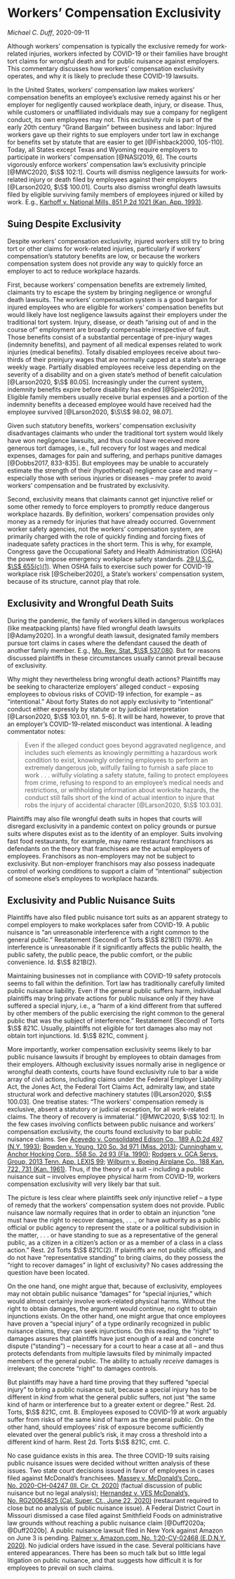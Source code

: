 # Workers' Compensation Exclusivity {#wc_exclusivity}

_Michael C. Duff_, 2020-09-11

Although workers' compensation is typically the exclusive remedy for work-related injuries, workers infected by COVID-19 or their families have brought tort claims for wrongful death and for public nuisance against employers. This commentary discusses how workers' compensation exclusivity operates, and why it is likely to preclude these COVID-19 lawsuits.

In the United States, workers' compensation law makes workers' compensation benefits an employee's exclusive remedy against his or her employer for negligently caused workplace death, injury, or disease. Thus, while customers or unaffiliated individuals may sue a company for negligent conduct, its own employees may not. This exclusivity rule is part of the early 20th century "Grand Bargain" between business and labor: Injured workers gave up their rights to sue employers under tort law in exchange for benefits set by statute that are easier to get [@Fishback2000, 105-110]. Today, all States except Texas and Wyoming require employers to participate in workers' compensation [@NASI2019, 6]. The courts vigorously enforce workers' compensation law's exclusivity principle [@MWC2020, $\S$ 102:1]. Courts will dismiss negligence lawsuits for work-related injury or death filed by employees against their employers [@Larson2020, $\S$ 100.01]. Courts also dismiss wrongful death lawsuits filed by eligible surviving family members of employees injured or killed by work. E.g., [Karhoff v. National Mills, 851 P.2d 1021 (Kan. App. 1993)](https://casetext.com/case/karhoff-v-national-mills-inc).

## Suing Despite Exclusivity

Despite workers' compensation exclusivity, injured workers still try to bring tort or other claims for work-related injuries, particularly if workers' compensation's statutory benefits are low, or because the workers compensation system does not provide any way to quickly force an employer to act to reduce workplace hazards.
	
First, because workers' compensation benefits are extremely limited, claimants try to escape the system by bringing negligence or wrongful death lawsuits. The workers' compensation system is a good bargain for injured employees who are eligible for workers' compensation benefits but would likely have lost negligence lawsuits against their employers under the traditional tort system. Injury, disease, or death "arising out of and in the course of" employment are broadly compensable irrespective of fault. Those benefits consist of a substantial percentage of pre-injury wages (indemnity benefits), and payment of all medical expenses related to work injuries (medical benefits). Totally disabled employees receive about two-thirds of their preinjury wages that are normally capped at a state's average weekly wage. Partially disabled employees receive less depending on the severity of a disability and on a given state's method of benefit calculation [@Larson2020, $\S$ 80.05]. Increasingly under the current system, indemnity benefits expire before disability has ended [@Spieler2012]. Eligible family members usually receive burial expenses and a portion of the indemnity benefits a deceased employee would have received had the employee survived [@Larson2020, $\S\S$ 98.02, 98.07]. 

Given such statutory benefits, workers' compensation exclusivity disadvantages claimants who under the traditional tort system would likely have won negligence lawsuits, and thus could have received more generous tort damages, i.e., full recovery for lost wages and medical expenses, damages for pain and suffering, and perhaps punitive damages [@Dobbs2017, 833-835]. But employees may be unable to accurately estimate the strength of their (hypothetical) negligence case and many -- especially those with serious injuries or diseases -- may prefer to avoid workers' compensation and be frustrated by exclusivity.

Second, exclusivity means that claimants cannot get injunctive relief or some other remedy to force employers to promptly reduce dangerous workplace hazards. By definition, workers' compensation provides only money as a remedy for injuries that have already occurred. Government worker safety agencies, not the workers' compensation system, are primarily charged with the role of quickly finding and forcing fixes of inadequate safety practices in the short term. This is why, for example, Congress gave the Occupational Safety and Health Administration (OSHA) the power to impose emergency workplace safety standards. [29 U.S.C. $\S$ 655(c)(1)](https://www.govinfo.gov/content/pkg/USCODE-2018-title29/html/USCODE-2018-title29-chap15-sec655.htm). When OSHA fails to exercise such power for COVID-19 workplace risk [@Scheiber2020], a State's workers' compensation system, because of its structure, cannot play that role.

## Exclusivity and Wrongful Death Suits

During the pandemic, the family of workers killed in dangerous workplaces (like meatpacking plants) have filed wrongful death lawsuits [@Adamy2020]. In a wrongful death lawsuit, designated family members pursue tort claims in cases where the defendant caused the death of another family member. E.g., [Mo. Rev. Stat. $\S$ 537.080]( https://revisor.mo.gov/main/OneSection.aspx?section=537.080). But for reasons discussed plaintiffs in these circumstances usually cannot prevail because of exclusivity. 

Why might they nevertheless bring wrongful death actions? Plaintiffs may be seeking to characterize employers' alleged conduct -- exposing employees to obvious risks of COVID-19 infection, for example -- as "intentional." About forty States do not apply exclusivity to "intentional" conduct either expressly by statute or by judicial interpretation [@Larson2020, $\S$ 103.01, nn. 5-6].  It will be hard, however, to prove that an employer's COVID-19-related misconduct was intentional. A leading commentator notes:

>Even if the alleged conduct goes beyond aggravated negligence, and includes such elements as knowingly permitting a hazardous work condition to exist, knowingly ordering employees to perform an extremely dangerous job, wilfully failing to furnish a safe place to work . . . wilfully violating a safety statute, failing to protect employees from crime, refusing to respond to an employee's medical needs and restrictions, or withholding information about worksite hazards, the conduct still falls short of the kind of actual intention to injure that robs the injury of accidental character [@Larson2020, $\S$ 103.03]. 

Plaintiffs may also file wrongful death suits in hopes that courts will disregard exclusivity in a pandemic context on policy grounds or pursue suits where disputes exist as to the identity of an employer. Suits involving fast food restaurants, for example, may name restaurant franchisors as defendants on the theory that franchisees are the actual employers of employees. Franchisors as non-employers may not be subject to exclusivity. But non-employer franchisors may also possess inadequate control of working conditions to support a claim of "intentional" subjection of someone else's employees to workplace hazards.  

## Exclusivity and Public Nuisance Suits

Plaintiffs have also filed public nuisance tort suits as an apparent strategy to compel employers to make workplaces safer from COVID-19. A public nuisance is "an unreasonable interference with a right common to the general public." Restatement (Second) of Torts $\S$ 821B(1) (1979). An interference is unreasonable if it significantly affects the public health, the public safety, the public peace, the public comfort, or the public convenience. Id. $\S$ 821B(2).

Maintaining businesses not in compliance with COVID-19 safety protocols seems to fall within the definition. Tort law has traditionally carefully limited public nuisance liability. Even if the general public suffers harm, individual plaintiffs may bring private actions for public nuisance only if they have suffered a special injury, i.e., a "harm of a kind different from that suffered by other members of the public exercising the right common to the general public that was the subject of interference." Restatement (Second) of Torts $\S$ 821C. Usually, plaintiffs not eligible for tort damages also may not obtain tort injunctions. Id. $\S$ 821C, comment j.

More importantly, worker compensation exclusivity seems likely to bar public nuisance lawsuits if brought by employees to obtain damages from their employers. Although exclusivity issues normally arise in negligence or wrongful death contexts, courts have found exclusivity rule to bar a wide array of civil actions, including claims under the Federal Employer Liability Act, the Jones Act, the Federal Tort Claims Act, admiralty law, and state structural work and defective machinery statutes [@Larson2020, $\S$ 100.03]. One treatise states: "The workers' compensation remedy is exclusive, absent a statutory or judicial exception, for all work-related claims. The theory of recovery is immaterial." [@MWC2020, $\S$ 102:1]. In the few cases involving conflicts between public nuisance and workers' compensation exclusivity, the courts found exclusivity to bar public nuisance claims. See [Acevedo v. Consolidated Edison Co., 189 A.D.2d 497 (N.Y. 1993)](https://casetext.com/case/acevedo-v-con-ed); [Bowden v. Young, 120 So. 3d 971 (Miss. 2013)](https://casetext.com/case/in-re-bowden-6); [Cunningham v. Anchor Hocking Corp., 558 So. 2d 93 (Fla. 1990)](https://casetext.com/case/cunningham-v-anchor-hocking-corp); [Rodgers v. GCA Servs. Group, 2013 Tenn. App. LEXIS 99](https://casetext.com/case/rodgers-v-gca-serv-grp); [Wilburn v. Boeing Airplane Co., 188 Kan. 722, 731 (Kan. 1961)](https://law.justia.com/cases/kansas/supreme-court/1961/42-298-0.html). Thus, if the theory of a suit -- including a public nuisance suit -- involves employee physical harm from COVID-19, workers compensation exclusivity will very likely bar that suit.

The picture is less clear where plaintiffs seek _only_ injunctive relief -- a type of remedy that  the workers' compensation system does not provide. Public nuisance law normally requires that in order to obtain an injunction "one must have the right to recover damages, . . ., or have authority as a public official or public agency to represent the state or a political subdivision in the matter, . . . or have standing to sue as a representative of the general public, as a citizen in a citizen's action or as a member of a class in a class action." Rest. 2d Torts $\S$ 821C(2). If plaintiffs are not public officials, and do not have "representative standing" to bring claims, do they possess the "right to recover damages" in light of exclusivity? No cases addressing the question have been located.

On the one hand, one might argue that, because of exclusivity, employees may not obtain public nuisance "damages" for "special injuries," which would almost certainly involve work-related physical harms. Without the right to obtain damages, the argument would continue, no right to obtain injunctions exists. On the other hand, one might argue that once employees have proven a "special injury" of a type ordinarily recognized in public nuisance claims, they can seek injunctions. On this reading, the "right" to damages assures that plaintiffs have just enough of a real and concrete dispute ("standing") -- necessary for a court to hear a case at all -- and thus protects defendants from multiple lawsuits filed by minimally impacted members of the general public. The ability to actually _receive_ damages is irrelevant; the concrete "right" to damages controls.

But plaintiffs may have a hard time proving that they suffered "special injury" to bring a public nuisance suit, because a special injury has to be different in _kind_ from what the general public suffers, not just "the same kind of harm or interference but to a greater extent or degree." Rest. 2d. Torts, $\S$ 821C, cmt. B. Employees exposed to COVID-19 at work arguably suffer from risks of the same kind of harm as the general public. On the other hand, should employees' risk of exposure become sufficiently elevated over the general public's risk, it may cross a threshold into a different kind of harm. Rest 2d. Torts $\S$ 821C, cmt. C. 

No case guidance exists in this area. The three COVID-19 suits raising public nuisance issues were decided without written analysis of these issues. Two state court decisions issued in favor of employees in cases filed against McDonald's franchisees. [Massey v. McDonald's Corp., No. 2020-CH-04247 (Ill. Cir. Ct. 2020)](https://images.law.com/contrib/content/uploads/documents/292/69750/McDonalds-ruling-6.24.20.pdf) (factual discussion of public nuisance but no legal analysis); [Hernandez v. VES McDonald's, No. RG20064825 (Cal. Super. Ct., June 22, 2020)](https://aboutblaw.com/RBu) (restaurant required to close but no analysis of public nuisance issue). A Federal District Court in Missouri dismissed a case filed against Smithfield Foods on administrative law grounds without reaching a public nuisance claim [@Duff2020a; @Duff2020b]. A public nuisance lawsuit filed in New York against Amazon on June 3 is pending. [Palmer v. Amazon.com, No. 1:20-CV-02468 (E.D.N.Y. 2020)](https://www.law360.com/articles/1279798/attachments/0). No judicial orders have issued in the case. Several politicians have entered appearances. There has been so much talk but so little legal litigation on public nuisance, and that suggests how difficult it is for employees to prevail on such claims.        

